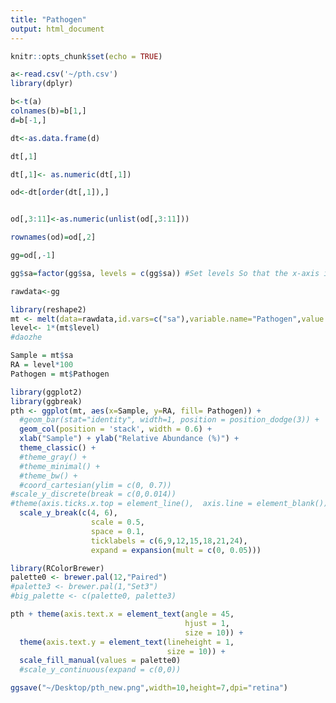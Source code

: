 ```yaml
---
title: "Pathogen"
output: html_document
---
```


```r
knitr::opts_chunk$set(echo = TRUE)
```

```r
a<-read.csv('~/pth.csv')
library(dplyr)

b<-t(a)
colnames(b)=b[1,]
d=b[-1,]

dt<-as.data.frame(d)

dt[,1]

dt[,1]<- as.numeric(dt[,1])

od<-dt[order(dt[,1]),]


od[,3:11]<-as.numeric(unlist(od[,3:11]))

rownames(od)=od[,2]

gg=od[,-1]

gg$sa=factor(gg$sa, levels = c(gg$sa)) #Set levels So that the x-axis in plot is in correct order.

rawdata<-gg

library(reshape2)
mt <- melt(data=rawdata,id.vars=c("sa"),variable.name="Pathogen",value.name="level")
level<- 1*(mt$level)
#daozhe

Sample = mt$sa
RA = level*100
Pathogen = mt$Pathogen
```

```r
library(ggplot2)
library(ggbreak)
pth <- ggplot(mt, aes(x=Sample, y=RA, fill= Pathogen)) + 
  #geom_bar(stat="identity", width=1, position = position_dodge(3)) +
  geom_col(position = 'stack', width = 0.6) +
  xlab("Sample") + ylab("Relative Abundance (%)") +   
  theme_classic() +
  #theme_gray() +
  #theme_minimal() +
  #theme_bw() +
  #coord_cartesian(ylim = c(0, 0.7))
#scale_y_discrete(break = c(0,0.014))
#theme(axis.ticks.x.top = element_line(),  axis.line = element_blank())
  scale_y_break(c(4, 6), 
                  scale = 0.5,
                  space = 0.1,
                  ticklabels = c(6,9,12,15,18,21,24),
                  expand = expansion(mult = c(0, 0.05)))

library(RColorBrewer)
palette0 <- brewer.pal(12,"Paired")
#palette3 <- brewer.pal(1,"Set3")
#big_palette <- c(palette0, palette3)

pth + theme(axis.text.x = element_text(angle = 45,
                                       hjust = 1,
                                       size = 10)) +
  theme(axis.text.y = element_text(lineheight = 1, 
                                   size = 10)) +
  scale_fill_manual(values = palette0) 
  #scale_y_continuous(expand = c(0,0))
```

```r
ggsave("~/Desktop/pth_new.png",width=10,height=7,dpi="retina")
```

